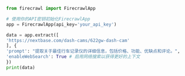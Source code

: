 ```python Python
from firecrawl import FirecrawlApp

# 使用你的API密钥初始化FirecrawlApp
app = FirecrawlApp(api_key='your_api_key')

data = app.extract([
'https://nextbase.com/dash-cams/622gw-dash-cam'
], {
'prompt': "提取关于最佳行车记录仪的详细信息，包括价格、功能、优缺点和评论。",
'enableWebSearch': True # 启用网络搜索以获得更好的上下文
})
print(data)
```
